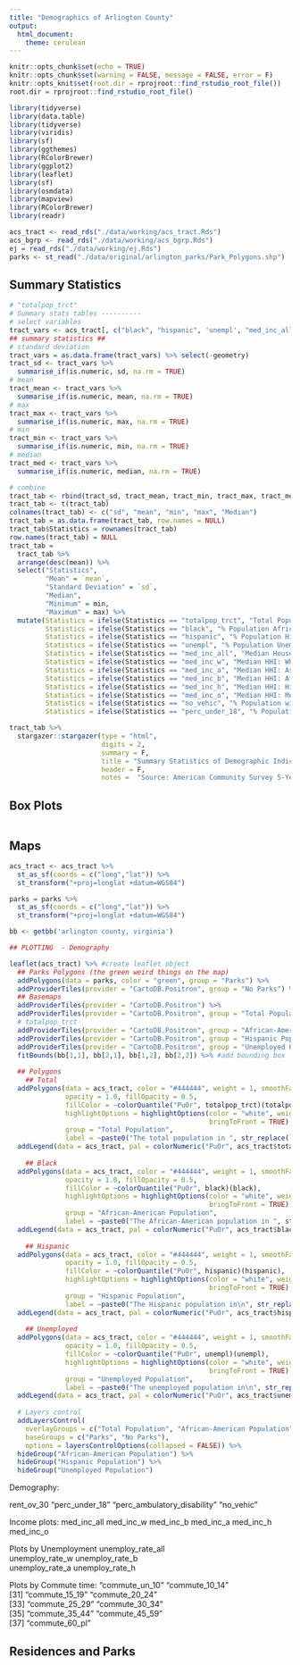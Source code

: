 ```yaml
---
title: "Demographics of Arlington County"
output: 
  html_document:
    theme: cerulean
---
```


```r
knitr::opts_chunk$set(echo = TRUE)
knitr::opts_chunk$set(warning = FALSE, message = FALSE, error = F) 
knitr::opts_knit$set(root.dir = rprojroot::find_rstudio_root_file())
root.dir = rprojroot::find_rstudio_root_file()
```
```r
library(tidyverse)
library(data.table)
library(tidyverse)
library(viridis)
library(sf)
library(ggthemes)
library(RColorBrewer)
library(ggplot2)
library(leaflet)
library(sf)
library(osmdata)
library(mapview)
library(RColorBrewer)
library(readr)

acs_tract <- read_rds("./data/working/acs_tract.Rds")
acs_bgrp <- read_rds("./data/working/acs_bgrp.Rds")
ej = read_rds("./data/working/ej.Rds")
parks <- st_read("./data/original/arlington_parks/Park_Polygons.shp")
```

## Summary Statistics  
```r
# "totalpop_trct"
# Summary stats tables ----------
# select variables
tract_vars <- acs_tract[, c("black", "hispanic", 'unempl', "med_inc_all", "med_inc_w", "med_inc_a", "med_inc_b", "med_inc_h", "med_inc_o", "no_vehic", "perc_under_18")]
## summary statistics ##
# standard deviation
tract_vars = as.data.frame(tract_vars) %>% select(-geometry)
tract_sd <- tract_vars %>% 
  summarise_if(is.numeric, sd, na.rm = TRUE)
# mean
tract_mean <- tract_vars %>% 
  summarise_if(is.numeric, mean, na.rm = TRUE)
# max
tract_max <- tract_vars %>% 
  summarise_if(is.numeric, max, na.rm = TRUE)
# min
tract_min <- tract_vars %>% 
  summarise_if(is.numeric, min, na.rm = TRUE)
# median
tract_med <- tract_vars %>% 
  summarise_if(is.numeric, median, na.rm = TRUE)

# combine
tract_tab <- rbind(tract_sd, tract_mean, tract_min, tract_max, tract_med)
tract_tab <- t(tract_tab)
colnames(tract_tab) <- c("sd", "mean", "min", "max", "Median")
tract_tab = as.data.frame(tract_tab, row.names = NULL)
tract_tab$Statistics = rownames(tract_tab)
row.names(tract_tab) = NULL
tract_tab = 
  tract_tab %>% 
  arrange(desc(mean)) %>% 
  select("Statistics",
         "Mean" = `mean`,
         "Standard Deviation" = `sd`,
         "Median",
         "Minimum" = min,
         "Maximum" = max) %>% 
  mutate(Statistics = ifelse(Statistics == "totalpop_trct", "Total Population", Statistics),
         Statistics = ifelse(Statistics == "black", "% Population African-American", Statistics),
         Statistics = ifelse(Statistics == "hispanic", "% Population Hispanic or Latino", Statistics),
         Statistics = ifelse(Statistics == "unempl", "% Population Unemployed", Statistics),
         Statistics = ifelse(Statistics == "med_inc_all", "Median Household Income (HHI): All", Statistics),
         Statistics = ifelse(Statistics == "med_inc_w", "Median HHI: White", Statistics),
         Statistics = ifelse(Statistics == "med_inc_a", "Median HHI: Asian", Statistics),
         Statistics = ifelse(Statistics == "med_inc_b", "Median HHI: African-American", Statistics),
         Statistics = ifelse(Statistics == "med_inc_h", "Median HHI: Hispanic or Latino", Statistics),
         Statistics = ifelse(Statistics == "med_inc_o", "Median HHI: More than 1 Race", Statistics),
         Statistics = ifelse(Statistics == "no_vehic", "% Population with No Vehicle", Statistics),
         Statistics = ifelse(Statistics == "perc_under_18", "% Population under 18", Statistics)) 

tract_tab %>% 
  stargazer::stargazer(type = "html", 
                       digits = 2, 
                       summary = F,
                       title = "Summary Statistics of Demographic Indicators for Arlington County",
                       header = F,
                       notes =  "Source: American Community Survey 5-Year Data (2015-2019)")
```

## Box Plots  
```r

```


## Maps  
```r

acs_tract <- acs_tract %>%
  st_as_sf(coords = c("long","lat")) %>%
  st_transform("+proj=longlat +datum=WGS84")

parks = parks %>%
  st_as_sf(coords = c("long","lat")) %>%
  st_transform("+proj=longlat +datum=WGS84")

bb <- getbb('arlington county, virginia')

## PLOTTING  - Demography

leaflet(acs_tract) %>% #create leaflet object
  ## Parks Polygons (the green weird things on the map)
  addPolygons(data = parks, color = "green", group = "Parks") %>%
  addProviderTiles(provider = "CartoDB.Positron", group = "No Parks") %>%
  ## Basemaps
  addProviderTiles(provider = "CartoDB.Positron") %>%
  addProviderTiles(provider = "CartoDB.Positron", group = "Total Population") %>%
  # totalpop_trct
  addProviderTiles(provider = "CartoDB.Positron", group = "African-American Population") %>% # black
  addProviderTiles(provider = "CartoDB.Positron", group = "Hispanic Population") %>% # hispanic
  addProviderTiles(provider = "CartoDB.Positron", group = "Unemployed Population") %>% # hispanic
  fitBounds(bb[1,1], bb[2,1], bb[1,2], bb[2,2]) %>% #add bounding box
  
  ## Polygons
    ## Total 
  addPolygons(data = acs_tract, color = "#444444", weight = 1, smoothFactor = 0.5,
              opacity = 1.0, fillOpacity = 0.5,
              fillColor = ~colorQuantile("PuOr", totalpop_trct)(totalpop_trct),
              highlightOptions = highlightOptions(color = "white", weight = 2,
                                                  bringToFront = TRUE),
              group = "Total Population",
              label = ~paste0("The total population in ", str_replace(`NAME.y`,", Arlington County, Virginia", ""), " is ", `totalpop_trct`))  %>%
  addLegend(data = acs_tract, pal = colorNumeric("PuOr", acs_tract$totalpop_trct), values = ~totalpop_trct, group = "Total Population", title = "Total<br>Population", position = "topleft") %>%
  
    ## Black
  addPolygons(data = acs_tract, color = "#444444", weight = 1, smoothFactor = 0.5,
              opacity = 1.0, fillOpacity = 0.5,
              fillColor = ~colorQuantile("PuOr", black)(black),
              highlightOptions = highlightOptions(color = "white", weight = 2,
                                                  bringToFront = TRUE),
              group = "African-American Population",
              label = ~paste0("The African-American population in ", str_replace(`NAME.y`,", Arlington County, Virginia", ""), " is ", round(`black`,2), "%."))  %>%
  addLegend(data = acs_tract, pal = colorNumeric("PuOr", acs_tract$black), values = ~black, group = "African-American Population", title = "African-American<br>Population", position = "topleft") %>%
  
    ## Hispanic
  addPolygons(data = acs_tract, color = "#444444", weight = 1, smoothFactor = 0.5,
              opacity = 1.0, fillOpacity = 0.5,
              fillColor = ~colorQuantile("PuOr", hispanic)(hispanic),
              highlightOptions = highlightOptions(color = "white", weight = 2,
                                                  bringToFront = TRUE),
              group = "Hispanic Population",
              label = ~paste0("The Hispanic population in\n", str_replace(`NAME.y`,", Arlington County, Virginia", ""), " is ", round(`hispanic`,2), "%.")) %>% 
  addLegend(data = acs_tract, pal = colorNumeric("PuOr", acs_tract$hispanic), values = ~hispanic, group = "Hispanic Population", title = "Hispanic<br>Population", position = "topleft") %>%
  
    ## Unemployed
  addPolygons(data = acs_tract, color = "#444444", weight = 1, smoothFactor = 0.5,
              opacity = 1.0, fillOpacity = 0.5,
              fillColor = ~colorQuantile("PuOr", unempl)(unempl),
              highlightOptions = highlightOptions(color = "white", weight = 2,
                                                  bringToFront = TRUE),
              group = "Unemployed Population",
              label = ~paste0("The unemployed population in\n", str_replace(`NAME.y`,", Arlington County, Virginia", ""), " is ", round(`unempl`,2), "%.")) %>% 
  addLegend(data = acs_tract, pal = colorNumeric("PuOr", acs_tract$unempl), values = ~unempl, group = "Unemployed Population", title = "Unemployed<br>Population", position = "topleft") %>%
  
  # Layers control
  addLayersControl(
    overlayGroups = c("Total Population", "African-American Population", "Hispanic Population", "Unemployed Population"),
    baseGroups = c("Parks", "No Parks"),
    options = layersControlOptions(collapsed = FALSE)) %>% 
  hideGroup("African-American Population") %>% 
  hideGroup("Hispanic Population") %>% 
  hideGroup("Unemployed Population")
```
Demography:

rent_ov_30
"perc_under_18" 
"perc_ambulatory_disability"
"no_vehic"

Income plots:
med_inc_all
med_inc_w
med_inc_b
med_inc_a
med_inc_h
med_inc_o


Plots by Unemployment
unemploy_rate_all      
unemploy_rate_w
unemploy_rate_b           
unemploy_rate_a
unemploy_rate_h

Plots by Commute time:
"commute_un_10"              "commute_10_14"             
[31] "commute_15_19"              "commute_20_24"             
[33] "commute_25_29"              "commute_30_34"             
[35] "commute_35_44"              "commute_45_59"             
[37] "commute_60_pl"              

## Residences and Parks  
```r

```

